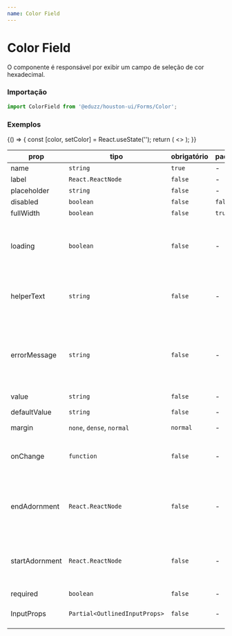 ```yaml
---
name: Color Field
---
```




# Color Field

O componente é responsável por exibir um campo de seleção de cor hexadecimal.

### Importação

```js
import ColorField from '@eduzz/houston-ui/Forms/Color';
```

### Exemplos

<Playground>
  {() => {
    const [color, setColor] = React.useState('');
    return (
      <>
        <ColorField label='Cor' value={color} onChange={setColor} />
        <ColorField label='Cor' placeholder='Selecione uma cor' value={color} onChange={setColor} />
        <ColorField label='Cor padrão' defaultValue='#4a8b90' value={color} onChange={setColor} />
        <ColorField label='Campo desabilitado' value={color} onChange={setColor} disabled />
      </>
    );
  }}
</Playground>

| prop           | tipo                          | obrigatório | padrão  | descrição                                                                           |
| -------------- | ----------------------------- | ----------- | ------- | ----------------------------------------------------------------------------------- |
| name           | `string`                      | `true`      | -       | -                                                                                   |
| label          | `React.ReactNode`             | `false`     | -       | -                                                                                   |
| placeholder    | `string`                      | `false`     | -       | -                                                                                   |
| disabled       | `boolean`                     | `false`     | `false` | -                                                                                   |
| fullWidth      | `boolean`                     | `false`     | `true`  | -                                                                                   |
| loading        | `boolean`                     | `false`     | -       | Exibe ícone de carregamento no componente de texto.                                 |
| helperText     | `string`                      | `false`     | -       | Exibe texto de ajuda abaixo do componente de texto.                                 |
| errorMessage   | `string`                      | `false`     | -       | Exibe uma mensagem de erro no componente de texto, assim como indica erro no campo. |
| value          | `string`                      | `false`     | -       | -                                                                                   |
| defaultValue   | `string`                      | `false`     | -       | Valor padrão do campo.                                                              |
| margin         | `none`, `dense`, `normal`     | `normal`    | -       | -                                                                                   |
| onChange       | `function`                    | `false`     | -       | Função disparada ao alterar o valor do campo de texto.                              |
| endAdornment   | `React.ReactNode`             | `false`     | -       | Ícone ou botão com ícone que será exibido no final do campo.                        |
| startAdornment | `React.ReactNode`             | `false`     | -       | Ícone ou botão com ícone que será exibido no início do campo.                       |
| required       | `boolean`                     | `false`     | -       | -                                                                                   |
| InputProps     | `Partial<OutlinedInputProps>` | `false`     | -       | Props aplicadas no input.                                                           |
